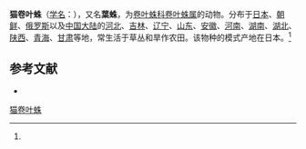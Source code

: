 {{Speciesbox
| name = 猫卷叶蛛
| status = 
| status_system = 
| image = 
| genus = Dictyna
| species = felis
| authority = (Bose. et Str., 1906)<ref name='id14038'>{{cite web| url =http://www.bioinfo.cn/db05/BjdwSpecies.php?action=view&id=14038| title =猫卷叶蛛| work =《中国动物物种编目数据库》| publisher =中国科学院微生物研究所| author =中国科学院动物研究所| accessdate =2009-04-28| deadurl =yes| archiveurl =https://web.archive.org/web/20160305032029/http://www.bioinfo.cn/db05/BjdwSpecies.php?action=view&id=14038| archivedate =2016-03-05}}</ref>
}}

'''猫卷叶蛛'''（[[学名|学名]]：{{lang|la|''Dictyna felis''}}），又名'''葉蛛'''，为[[卷叶蛛科|卷叶蛛科]][[卷叶蛛属|卷叶蛛属]]的动物。分布于[[日本|日本]]、[[朝鲜|朝鲜]]、[[俄罗斯|俄罗斯]]以及[[中国大陆|中国大陆]]的[[河北|河北]]、[[吉林|吉林]]、[[辽宁|辽宁]]、[[山东|山东]]、[[安徽|安徽]]、[[河南|河南]]、[[湖南|湖南]]、[[湖北|湖北]]、[[陕西|陕西]]、[[青海|青海]]、[[甘肃|甘肃]]等地，常生活于草丛和旱作农田。该物种的模式产地在日本。<ref name='id14038'/>

== 参考文献 ==
{{reflist}}
{{refbegin}}
* {{TaiBNET| zh=葉蛛 | id=312531 | binomial=Dictyna felis | authority=Boes.et Str., 1906 | var= | accessdate=2013-01-24}}
{{refend}}
{{Wikispecies|Dictyna felis}}
{{Taxonbar|from=Q2668620}}

[[Category:卷叶蛛属|猫卷叶蛛]]


{{蜘蛛小作品}}